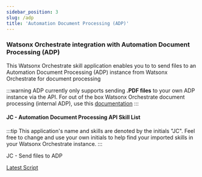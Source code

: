 ```yaml
---
sidebar_position: 3
slug: /adp
title: 'Automation Document Processing (ADP)'
---
```

### Watsonx Orchestrate integration with Automation Document Processing (ADP)

This Watsonx Orchestrate skill application enables you to to send files to an Automation Document Processing (ADP) instance from Watsonx Orchestrate for document processing

:::warning
ADP currently only supports sending <strong>.PDF files</strong> to your own ADP instance via the API. For out of the box Watsonx Orchestrate document processing (internal ADP), use this [documentation](https://www.ibm.com/docs/en/watson-orchestrate?topic=skills-building-document-processing)
:::

#### JC - Automation Document Processing API Skill List

:::tip
This application's name and skills are denoted by the initials "JC". Feel free to change and use your own initials to help find your imported skills in your Watsonx Orchestrate instance.
:::

JC - Send files to ADP

[Latest Script](https://github.com/ibm-client-engineering/solution-wxo/blob/main/assets/adp/scripts/JC%20-%20Watsonx%20Orchestrate%20ADP%20API.yml)